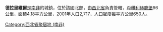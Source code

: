 '''德拉里維爾'''是[[南非|南非]]的城鎮，位於該國北部，由[[西北省_(南非)|西北省]]負責管轄，距離[[利赫滕堡_(西北省)|利赫滕堡]]96公里，面積4.18平方公里，2001年人口2,717，人口密度每平方公里650人。

{{SouthAfrica-geo-stub}}
[[Category:西北省聚居地_(南非)|Category:西北省聚居地 (南非)]]